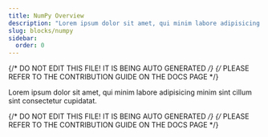 ```yaml
---
title: NumPy Overview
description: "Lorem ipsum dolor sit amet, qui minim labore adipisicing minim sint cillum sint consectetur cupidatat."
slug: blocks/numpy
sidebar:
  order: 0
---
```


{/* DO NOT EDIT THIS FILE! IT IS BEING AUTO GENERATED */}
{/* PLEASE REFER TO THE CONTRIBUTION GUIDE ON THE DOCS PAGE */}


Lorem ipsum dolor sit amet, qui minim labore adipisicing minim sint cillum sint consectetur cupidatat.

{/* DO NOT EDIT THIS FILE! IT IS BEING AUTO GENERATED */}
{/* PLEASE REFER TO THE CONTRIBUTION GUIDE ON THE DOCS PAGE */}
